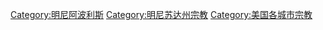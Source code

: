 [[Category:明尼阿波利斯|Category:明尼阿波利斯]]
[[Category:明尼苏达州宗教|Category:明尼苏达州宗教]]
[[Category:美国各城市宗教|Category:美国各城市宗教]]